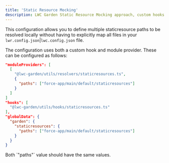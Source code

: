 ```yaml
---
title: 'Static Resource Mocking'
description: LWC Garden Static Resource Mocking approach, custom hooks and resolvers
---
```



This configuration allows you to define multiple staticresource paths to be resolved locally without having to explicitly map all files in your `lwr.config.json`|`lwc.config.json` file.

The configuration uses both a custom hook and module provider. These can be configured as follows:

```json
"moduleProviders": [
  [
    "@lwc-garden/utils/resolvers/staticresources.ts",
    {
      "paths": ["force-app/main/default/staticresources"]
    }
  ]
]
"hooks": [
  "@lwc-garden/utils/hooks/staticresources.ts"
],
"globalData": {
  "garden": {
    "staticresources": {
      "paths": ["force-app/main/default/staticresources"]
    }
  }
}
```

<Aside>
Both `"paths"` value should have the same values.
</Aside>